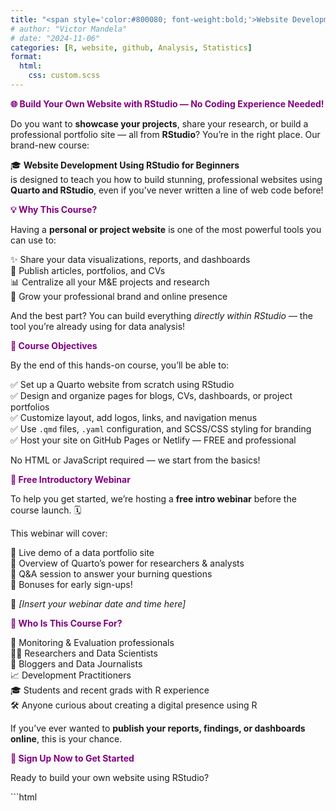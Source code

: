 ```yaml
---
title: "<span style='color:#800080; font-weight:bold;'>Website Development Using Rstudio for Beginners</span>"
# author: "Victor Mandela"
# date: "2024-11-06"
categories: [R, website, github, Analysis, Statistics]
format:
  html:
    css: custom.scss
---
```


<span style="color:#800080; font-weight:bold;">🌐 Build Your Own Website with RStudio — No Coding Experience Needed!</span>

Do you want to **showcase your projects**, share your research, or build a professional portfolio site — all from **RStudio**? You're in the right place. Our brand-new course:

🎓 **Website Development Using RStudio for Beginners**  
is designed to teach you how to build stunning, professional websites using **Quarto and RStudio**, even if you've never written a line of web code before!

<span style="color:#800080; font-weight:bold;">💡 Why This Course?</span>

Having a **personal or project website** is one of the most powerful tools you can use to:

✨ Share your data visualizations, reports, and dashboards  
📄 Publish articles, portfolios, and CVs  
📊 Centralize all your M&E projects and research  
🚀 Grow your professional brand and online presence

And the best part? You can build everything *directly within RStudio* — the tool you’re already using for data analysis!

<span style="color:#800080; font-weight:bold;">🎯 Course Objectives</span>

By the end of this hands-on course, you’ll be able to:

✅ Set up a Quarto website from scratch using RStudio  
✅ Design and organize pages for blogs, CVs, dashboards, or project portfolios  
✅ Customize layout, add logos, links, and navigation menus  
✅ Use `.qmd` files, `.yaml` configuration, and SCSS/CSS styling for branding  
✅ Host your site on GitHub Pages or Netlify — FREE and professional

No HTML or JavaScript required — we start from the basics!

<span style="color:#800080; font-weight:bold;">🎁 Free Introductory Webinar</span>

To help you get started, we're hosting a **free intro webinar** before the course launch. 🗓️

This webinar will cover:

👀 Live demo of a data portfolio site  
🎯 Overview of Quarto’s power for researchers & analysts  
💬 Q&A session to answer your burning questions  
🎁 Bonuses for early sign-ups!

📅 *[Insert your webinar date and time here]*

<span style="color:#800080; font-weight:bold;">👥 Who Is This Course For?</span>

💼 Monitoring & Evaluation professionals  
🧑‍🔬 Researchers and Data Scientists  
📝 Bloggers and Data Journalists  
📈 Development Practitioners  
🎓 Students and recent grads with R experience  
🛠️ Anyone curious about creating a digital presence using R

If you’ve ever wanted to **publish your reports, findings, or dashboards online**, this is your chance.

<span style="color:#800080; font-weight:bold;">📝 Sign Up Now to Get Started</span>

Ready to build your own website using RStudio?

<!-- 🚨 Insert your KoboToolbox embedded form link below -->

```html
<!-- [Insert KoboToolbox HTML Embed Link Here] -->
